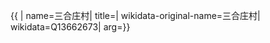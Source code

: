{{ {{{1|PRC admin/showdata}}}|
name=三合庄村|
title=|
wikidata-original-name=三合庄村|
wikidata=Q13662673|
arg={{{arg|}}}}}